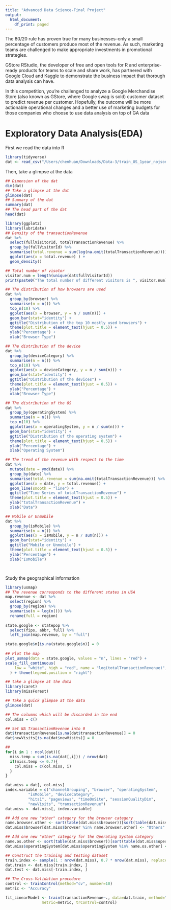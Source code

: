 ```yaml
---
title: "Advanced Data Science-Final Project"
output:
  html_document:
    df_print: paged
---
```


The 80/20 rule has proven true for many businesses–only a small percentage of customers produce most of the revenue. As such, marketing teams are challenged to make appropriate investments in promotional strategies.

GStore
RStudio, the developer of free and open tools for R and enterprise-ready products for teams to scale and share work, has partnered with Google Cloud and Kaggle to demonstrate the business impact that thorough data analysis can have.

In this competition, you’re challenged to analyze a Google Merchandise Store (also known as GStore, where Google swag is sold) customer dataset to predict revenue per customer. Hopefully, the outcome will be more actionable operational changes and a better use of marketing budgets for those companies who choose to use data analysis on top of GA data

# Exploratory Data Analysis(EDA)
First we read the data into R
```r
library(tidyverse)
dat <- read_csv("/Users/chenhuan/Downloads/Data-3/train_US_1year_nojson.csv")
```
Then, take a glimpse at the data
```r
## Dimension of the dat
dim(dat)
## Take a glimpse at the dat
glimpse(dat)
## Summary of the dat
summary(dat)
## The head part of the dat
head(dat)

```

```r
library(ggplot2)
library(lubridate)
## Density of the transactionRevenue
dat %>% 
  select(fullVisitorId, totalTransactionRevenue) %>%
  group_by(fullVisitorId) %>% 
  summarise(total.revenue = sum(log(na.omit(totalTransactionRevenue)))) %>% 
  ggplot(aes(x = total.revenue) ) + 
  geom_density()

## Total number of visotor
visitor.num = length(unique(dat$fullVisitorId))
print(paste0("The total number of different visitors is ", visitor.num))

## The distribution of how browsers are used
dat %>% 
  group_by(browser) %>%
  summarise(n = n()) %>%
  top_n(10) %>%
  ggplot(aes(x = browser, y = n / sum(n))) +
  geom_bar(stat="identity") + 
  ggtitle("Distribution of the top 10 mostly used browsers") + 
  theme(plot.title = element_text(hjust = 0.5)) + 
  ylab("Percentage") + 
  xlab("Browser Type")

## The distribution of the device
dat %>% 
  group_by(deviceCategory) %>%
  summarise(n = n()) %>%
  top_n(10) %>%
  ggplot(aes(x = deviceCategory, y = n / sum(n))) +
  geom_bar(stat="identity") + 
  ggtitle("Distribution of the devices") + 
  theme(plot.title = element_text(hjust = 0.5)) + 
  ylab("Percentage") + 
  xlab("Browser Type")

## The distribution of the OS
dat %>% 
  group_by(operatingSystem) %>%
  summarise(n = n()) %>%
  top_n(10) %>%
  ggplot(aes(x = operatingSystem, y = n / sum(n))) +
  geom_bar(stat="identity") + 
  ggtitle("Distribution of the operating system") + 
  theme(plot.title = element_text(hjust = 0.5)) + 
  ylab("Percentage") + 
  xlab("Operating System")

## The trend of the revenue with respect to the time 
dat %>% 
  mutate(date = ymd(date)) %>%
  group_by(date) %>%
  summarise(total.revenue = sum(na.omit(totalTransactionRevenue))) %>%
  ggplot(aes(x = date, y = total.revenue)) + 
  geom_line(smooth = "line") + 
  ggtitle("Time Series of totalTransactionRevenue") + 
  theme(plot.title = element_text(hjust = 0.5)) + 
  ylab("totalTransactionRevenue") + 
  xlab("Data")

## Mobile or Unmobile
dat %>% 
  group_by(isMobile) %>%
  summarise(n = n()) %>%
  ggplot(aes(x = isMobile, y = n / sum(n))) +
  geom_bar(stat="identity") + 
  ggtitle("Mobile or Unmobile") + 
  theme(plot.title = element_text(hjust = 0.5)) + 
  ylab("Percentage") + 
  xlab("IsMobile")




```

Study the geographical information
```r
library(usmap)
## The revenue corresponds to the different states in USA
map.revenue <- dat %>% 
  select(region) %>%
  group_by(region) %>%
  summarise(n = log(n())) %>% 
  rename(full = region)
  
state.google <- statepop %>% 
  select(fips, abbr, full) %>%
  left_join(map.revenue, by = "full")

state.google$n[is.na(state.google$n)] = 0
  
## Plot the map
plot_usmap(data = state.google, values = "n", lines = "red") + 
scale_fill_continuous(
    low = "white", high = "red", name = "log(totalTransactionRevenue)", label = scales::comma
  ) + theme(legend.position = "right")

```


```r
## take a glimpse at the data
library(caret)
library(missForest)

## Take a quick glimpse at the data
glimpse(dat)

## The columns which will be discarded in the end
col.miss = c()

## Set NA TransactionRevenue into 0
dat$transactionRevenue[is.na(dat$transactionRevenue)] = 0
dat$newVisits[is.na(dat$newVisits)] = 0

##
for(i in 1 : ncol(dat)){
  miss.temp = sum(is.na(dat[,i])) / nrow(dat)
  if(miss.temp <= 0.7){
    col.miss = c(col.miss, i)
  }
}

dat.miss = dat[, col.miss]
index.variable = c("channelGrouping", "browser", "operatingSystem", 
          "isMobile", "deviceCategory", 
          "hits1", "pageviews", "timeOnSite", "sessionQualityDim",
          "newVisits", "transactionRevenue")
dat.miss <- dat.miss[, index.variable]

## Add one new "other" category for the browser category
name.browser.other <- sort(table(dat.miss$browser))[sort(table(dat.miss$browser)) <= 10] %>% names
dat.miss$browser[dat.miss$browser %in% name.browser.other] <- "Others"

## Add one new "other" category for the Operating System category
name.os.other <- sort(table(dat.miss$browser))[sort(table(dat.miss$operatingSystem)) <= 10] %>% names
dat.miss$operatingSystem[dat.miss$operatingSystem %in% name.os.other] <- "Others"

## Construct the training and testing dataset
train.index <- sample(1 : nrow(dat.miss), 0.7 * nrow(dat.miss), replace = FALSE)
dat.train <- dat.miss[train.index, ]
dat.test <- dat.miss[-train.index, ]

## The Cross-Validation procedure
control <- trainControl(method="cv", number=10)
metric <- "Accuracy"

fit_LinearModel <- train(transactionRevenue~., data=dat.train, method="lm",
                metric=metric, trControl=control)



```

